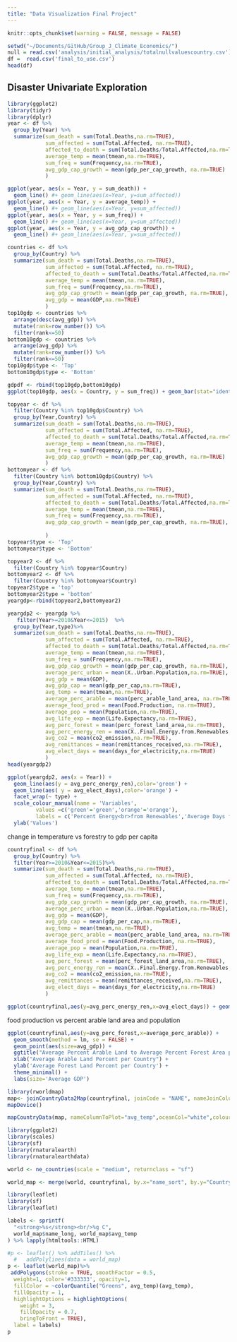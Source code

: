 ```yaml
---
title: "Data Visualization Final Project"
---
```


```r
knitr::opts_chunk$set(warning = FALSE, message = FALSE)
```

```r
setwd("~/Documents/GitHub/Group_J_Climate_Economics/")
null = read.csv('analysis/initial_analysis/totalnullvaluescountry.csv')
df =  read.csv('final_to_use.csv')
head(df)
```
## Disaster Univariate Exploration

```r
library(ggplot2)
library(tidyr)
library(dplyr)
year <- df %>% 
  group_by(Year) %>%
  summarize(sum_death = sum(Total.Deaths,na.rm=TRUE),
            sum_affected = sum(Total.Affected, na.rm=TRUE),
            affected_to_death = sum(Total.Deaths/Total.Affected,na.rm=TRUE),
            average_temp = mean(tmean,na.rm=TRUE),
            sum_freq = sum(Frequency,na.rm=TRUE),
            avg_gdp_cap_growth = mean(gdp_per_cap_growth, na.rm=TRUE)
            ) 

ggplot(year, aes(x = Year, y = sum_death)) +
  geom_line() #+ geom_line(aes(x=Year, y=sum_affected))
ggplot(year, aes(x = Year, y = average_temp)) +
  geom_line() #+ geom_line(aes(x=Year, y=sum_affected))
ggplot(year, aes(x = Year, y = sum_freq)) +
  geom_line() #+ geom_line(aes(x=Year, y=sum_affected))
ggplot(year, aes(x = Year, y = avg_gdp_cap_growth)) +
  geom_line() #+ geom_line(aes(x=Year, y=sum_affected))
```

```r
countries <- df %>% 
  group_by(Country) %>%
  summarize(sum_death = sum(Total.Deaths,na.rm=TRUE),
            sum_affected = sum(Total.Affected, na.rm=TRUE),
            affected_to_death = sum(Total.Deaths/Total.Affected,na.rm=TRUE),
            average_temp = mean(tmean,na.rm=TRUE),
            sum_freq = sum(Frequency,na.rm=TRUE),
            avg_gdp_cap_growth = mean(gdp_per_cap_growth, na.rm=TRUE),
            avg_gdp = mean(GDP,na.rm=TRUE)
            ) 
top10gdp <- countries %>%
  arrange(desc(avg_gdp)) %>%
  mutate(rank=row_number()) %>%
  filter(rank<=50)
bottom10gdp <- countries %>%
  arrange(avg_gdp) %>%
  mutate(rank=row_number()) %>%
  filter(rank<=50)
top10gdp$type <- 'Top'
bottom10gdp$type <- 'Bottom'

gdpdf <- rbind(top10gdp,bottom10gdp)
ggplot(top10gdp, aes(x = Country, y = sum_freq)) + geom_bar(stat="identity") 
```

```r
topyear <- df %>% 
  filter(Country %in% top10gdp$Country) %>%
  group_by(Year,Country) %>%
  summarize(sum_death = sum(Total.Deaths,na.rm=TRUE),
            sum_affected = sum(Total.Affected, na.rm=TRUE),
            affected_to_death = sum(Total.Deaths/Total.Affected,na.rm=TRUE),
            average_temp = mean(tmean,na.rm=TRUE),
            sum_freq = sum(Frequency,na.rm=TRUE),
            avg_gdp_cap_growth = mean(gdp_per_cap_growth, na.rm=TRUE)
            ) 
bottomyear <- df %>% 
  filter(Country %in% bottom10gdp$Country) %>%
  group_by(Year,Country) %>%
  summarize(sum_death = sum(Total.Deaths,na.rm=TRUE),
            sum_affected = sum(Total.Affected, na.rm=TRUE),
            affected_to_death = sum(Total.Deaths/Total.Affected,na.rm=TRUE),
            average_temp = mean(tmean,na.rm=TRUE),
            sum_freq = sum(Frequency,na.rm=TRUE),
            avg_gdp_cap_growth = mean(gdp_per_cap_growth, na.rm=TRUE),
            
            ) 
topyear$type <- 'Top'
bottomyear$type <- 'Bottom'

```

```r
topyear2 <- df %>% 
  filter(Country %in% topyear$Country)
bottomyear2 <- df %>% 
  filter(Country %in% bottomyear$Country)
topyear2$type = 'top'
bottomyear2$type = 'bottom'
yeargdp<-rbind(topyear2,bottomyear2)
```

```r
yeargdp2 <- yeargdp %>% 
   filter(Year>=2010&Year<=2015)  %>%
  group_by(Year,type)%>%
  summarize(sum_death = sum(Total.Deaths,na.rm=TRUE),
            sum_affected = sum(Total.Affected, na.rm=TRUE),
            affected_to_death = sum(Total.Deaths/Total.Affected,na.rm=TRUE),
            average_temp = mean(tmean,na.rm=TRUE),
            sum_freq = sum(Frequency,na.rm=TRUE),
            avg_gdp_cap_growth = mean(gdp_per_cap_growth, na.rm=TRUE),
            average_perc_urban = mean(X..Urban.Population,na.rm=TRUE),
            avg_gdp = mean(GDP),
            avg_gdp_cap = mean(gdp_per_cap,na.rm=TRUE),
            avg_temp = mean(tmean,na.rm=TRUE),
            average_perc_arable = mean(perc_arable_land_area, na.rm=TRUE),
            average_food_prod = mean(Food.Production, na.rm=TRUE),
            average_pop = mean(Population,na.rm=TRUE),
            avg_life_exp = mean(Life.Expectancy,na.rm=TRUE),
            avg_perc_forest = mean(perc_forest_land_area,na.rm=TRUE),
            avg_perc_energy_ren = mean(X..Final.Energy.from.Renewables,na.rm=TRUE),
            avg_co2 = mean(co2_emission,na.rm=TRUE),
            avg_remittances = mean(remittances_received,na.rm=TRUE),
            avg_elect_days = mean(days_for_electricity,na.rm=TRUE)
            )
head(yeargdp2)

```
```r
ggplot(yeargdp2, aes(x = Year)) + 
  geom_line(aes(y = avg_perc_energy_ren),color='green') +
  geom_line(aes( y = avg_elect_days),color='orange') +
  facet_wrap(~ type) +
  scale_colour_manual(name = 'Variables', 
         values =c('green'='green','orange'='orange'), 
         labels = c('Percent Energy<br>from Renewables','Average Days for<br>Electricity')) +
  ylab('Values')
```


change in temperature vs forestry to gdp per capita

```r
countryfinal <- df %>% 
  group_by(Country) %>%
  filter(Year>=2010&Year<=2015)%>%
  summarize(sum_death = sum(Total.Deaths,na.rm=TRUE),
            sum_affected = sum(Total.Affected, na.rm=TRUE),
            affected_to_death = sum(Total.Deaths/Total.Affected,na.rm=TRUE),
            average_temp = mean(tmean,na.rm=TRUE),
            sum_freq = sum(Frequency,na.rm=TRUE),
            avg_gdp_cap_growth = mean(gdp_per_cap_growth, na.rm=TRUE),
            average_perc_urban = mean(X..Urban.Population,na.rm=TRUE),
            avg_gdp = mean(GDP),
            avg_gdp_cap = mean(gdp_per_cap,na.rm=TRUE),
            avg_temp = mean(tmean,na.rm=TRUE),
            average_perc_arable = mean(perc_arable_land_area, na.rm=TRUE),
            average_food_prod = mean(Food.Production, na.rm=TRUE),
            average_pop = mean(Population,na.rm=TRUE),
            avg_life_exp = mean(Life.Expectancy,na.rm=TRUE),
            avg_perc_forest = mean(perc_forest_land_area,na.rm=TRUE),
            avg_perc_energy_ren = mean(X..Final.Energy.from.Renewables,na.rm=TRUE),
            avg_co2 = mean(co2_emission,na.rm=TRUE),
            avg_remittances = mean(remittances_received,na.rm=TRUE),
            avg_elect_days = mean(days_for_electricity,na.rm=TRUE)
            )
```

```r
ggplot(countryfinal,aes(y=avg_perc_energy_ren,x=avg_elect_days)) + geom_point()
```



food production vs percent arable land area and population
```r
ggplot(countryfinal,aes(y=avg_perc_forest,x=average_perc_arable)) + 
  geom_smooth(method = lm, se = FALSE) + 
  geom_point(aes(size=avg_gdp)) + 
  ggtitle("Average Percent Arable Land to Average Percent Forest Area per Country of Years 2010 to 2015 and GDP") +
  xlab("Average Arable Land Percent per Country") + 
  ylab('Average Forest Land Percent per Country') +
  theme_minimal() +
  labs(size='Average GDP')
```
```r
library(rworldmap)
map<- joinCountryData2Map(countryfinal, joinCode = "NAME", nameJoinColumn = "Country")
mapDevice()

mapCountryData(map, nameColumnToPlot="avg_temp",oceanCol="white",colourPalette='heat')
```

```r
library(ggplot2)
library(scales)
library(sf)
library(rnaturalearth)
library(rnaturalearthdata)

world <- ne_countries(scale = "medium", returnclass = "sf")

world_map <- merge(world, countryfinal, by.x="name_sort", by.y="Country")
```

```r
library(leaflet)
library(sf)
library(leaflet)

labels <- sprintf(
  "<strong>%s</strong><br/>%g C",
  world_map$name_long, world_map$avg_temp
) %>% lapply(htmltools::HTML)

#p <- leaflet() %>% addTiles() %>% 
  #   addPolylines(data = world_map) 
p <- leaflet(world_map)%>%
 addPolygons(stroke = TRUE, smoothFactor = 0.5,
  weight=1, color='#333333', opacity=1, 
  fillColor = ~colorQuantile("Greens", avg_temp)(avg_temp), 
  fillOpacity = 1,
  highlightOptions = highlightOptions(
    weight = 3,
    fillOpacity = 0.7,
    bringToFront = TRUE),
  label = labels)
p
```





